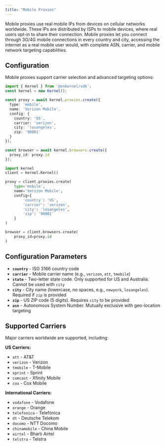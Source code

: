 ```yaml
---
title: "Mobile Proxies"
---
```


Mobile proxies use real mobile IPs from devices on cellular networks worldwide. These IPs are distributed by ISPs to mobile devices, where real users opt-in to share their connection. Mobile proxies let you connect through 3G/4G mobile connections in every country and city, accessing the internet as a real mobile user would, with complete ASN, carrier, and mobile network targeting capabilities.

## Configuration

Mobile proxies support carrier selection and advanced targeting options:

<CodeGroup>

```typescript Typescript/Javascript
import { Kernel } from '@onkernel/sdk';
const kernel = new Kernel();

const proxy = await kernel.proxies.create({
  type: 'mobile',
  name: 'Verizon Mobile',
  config: {
    country: 'US',
    carrier: 'verizon',
    city: 'losangeles',
    zip: '90001'
  }
});

const browser = await kernel.browsers.create({
  proxy_id: proxy.id
});
```

```Python Python
import kernel
client = kernel.Kernel()

proxy = client.proxies.create(
    type='mobile',
    name='Verizon Mobile',
    config={
        'country': 'US',
        'carrier': 'verizon',
        'city': 'losangeles',
        'zip': '90001'
    }
)

browser = client.browsers.create(
    proxy_id=proxy.id
)
```

</CodeGroup>

## Configuration Parameters

- **`country`** - ISO 3166 country code
- **`carrier`** - Mobile carrier name (e.g., `verizon`, `att`, `tmobile`)
- **`state`** - Two-letter state code. Only supported for US and Australia. Cannot be used with `city`
- **`city`** - City name (lowercase, no spaces, e.g., `newyork`, `losangeles`). Required if `zip` is provided
- **`zip`** - US ZIP code (5 digits). Requires `city` to be provided
- **`asn`** - Autonomous System Number. Mutually exclusive with geo-location targeting

## Supported Carriers

Major carriers worldwide are supported, including:

**US Carriers:**
- `att` - AT&T
- `verizon` - Verizon
- `tmobile` - T-Mobile
- `sprint` - Sprint
- `comcast` - Xfinity Mobile
- `cox` - Cox Mobile

**International Carriers:**
- `vodafone` - Vodafone
- `orange` - Orange
- `telefonica` - Telefónica
- `dt` - Deutsche Telekom
- `docomo` - NTT Docomo
- `chinamobile` - China Mobile
- `airtel` - Bharti Airtel
- `telstra` - Telstra
